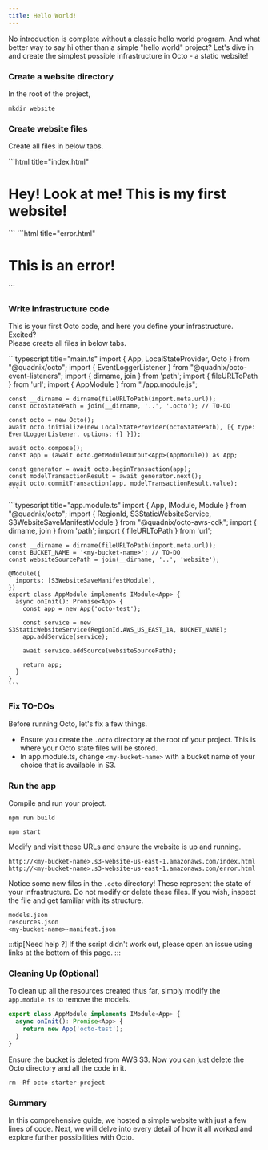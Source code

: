 ```yaml
---
title: Hello World!
---
```



No introduction is complete without a classic hello world program.
And what better way to say hi other than a simple "hello world" project?
Let's dive in and create the simplest possible infrastructure in Octo - a static website!

### Create a website directory
In the root of the project,
```console
mkdir website
```

### Create website files
Create all files in below tabs.

<Tabs>
  <TabItem value="index.html" label="index.html" default>
    ```html title="index.html"
    <html lang='en'>
    <head>
      <title>My First Website</title>
    </head>
    <body>
    <h1>Hey! Look at me! This is my first website!</h1>
    </body>
    </html>
    ```
  </TabItem>
  <TabItem value="error.html" label="error.html">
    ```html title="error.html"
    <html lang='en'>
    <head>
      <title>Oh No!</title>
    </head>
    <body>
      <h1>This is an error!</h1>
    </body>
    </html>
    ```
  </TabItem>
</Tabs>

### Write infrastructure code
This is your first Octo code, and here you define your infrastructure. Excited?<br />
Please create all files in below tabs.

<Tabs>
  <TabItem value="main.ts" label="main.ts" default>
    ```typescript title="main.ts"
    import { App, LocalStateProvider, Octo } from "@quadnix/octo";
    import { EventLoggerListener } from "@quadnix/octo-event-listeners";
    import { dirname, join } from 'path';
    import { fileURLToPath } from 'url';
    import { AppModule } from "./app.module.js";

    const __dirname = dirname(fileURLToPath(import.meta.url));
    const octoStatePath = join(__dirname, '..', '.octo'); // TO-DO

    const octo = new Octo();
    await octo.initialize(new LocalStateProvider(octoStatePath), [{ type: EventLoggerListener, options: {} }]);

    await octo.compose();
    const app = (await octo.getModuleOutput<App>(AppModule)) as App;

    const generator = await octo.beginTransaction(app);
    const modelTransactionResult = await generator.next();
    await octo.commitTransaction(app, modelTransactionResult.value);
    ```
  </TabItem>
  <TabItem value="app.module.ts" label="app.module.ts">
    ```typescript title="app.module.ts"
    import { App, IModule, Module } from "@quadnix/octo";
    import { RegionId, S3StaticWebsiteService, S3WebsiteSaveManifestModule } from "@quadnix/octo-aws-cdk";
    import { dirname, join } from 'path';
    import { fileURLToPath } from 'url';

    const __dirname = dirname(fileURLToPath(import.meta.url));
    const BUCKET_NAME = '<my-bucket-name>'; // TO-DO
    const websiteSourcePath = join(__dirname, '..', 'website');

    @Module({
      imports: [S3WebsiteSaveManifestModule],
    })
    export class AppModule implements IModule<App> {
      async onInit(): Promise<App> {
        const app = new App('octo-test');

        const service = new S3StaticWebsiteService(RegionId.AWS_US_EAST_1A, BUCKET_NAME);
        app.addService(service);

        await service.addSource(websiteSourcePath);

        return app;
      }
    }
    ```
  </TabItem>
</Tabs>

### Fix TO-DOs
Before running Octo, let's fix a few things.
- Ensure you create the `.octo` directory at the root of your project.
This is where your Octo state files will be stored.
- In app.module.ts, change `<my-bucket-name>` with a bucket name of your choice that is available in S3.

### Run the app
Compile and run your project.
```console
npm run build
```
```console
npm start
```

Modify and visit these URLs and ensure the website is up and running.
```
http://<my-bucket-name>.s3-website-us-east-1.amazonaws.com/index.html
http://<my-bucket-name>.s3-website-us-east-1.amazonaws.com/error.html
```

Notice some new files in the `.octo` directory! These represent the state of your infrastructure.
Do not modify or delete these files. If you wish, inspect the file and get familiar with its structure.
```
models.json
resources.json
<my-bucket-name>-manifest.json
```

:::tip[Need help ?]
If the script didn't work out, please open an issue using links at the bottom of this page.
:::

### Cleaning Up (Optional)
To clean up all the resources created thus far, simply modify the `app.module.ts` to remove the models.
```typescript title="app.module.ts"
export class AppModule implements IModule<App> {
  async onInit(): Promise<App> {
    return new App('octo-test');
  }
}
```

Ensure the bucket is deleted from AWS S3.
Now you can just delete the Octo directory and all the code in it.
```console
rm -Rf octo-starter-project
```

### Summary
In this comprehensive guide, we hosted a simple website with just a few lines of code.
Next, we will delve into every detail of how it all worked and explore further possibilities with Octo.
